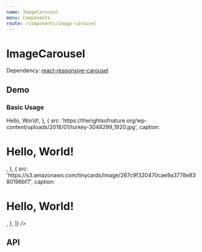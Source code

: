 ```yaml
---
name: ImageCarousel
menu: Components
route: /components/image-carousel
---
```




# ImageCarousel

Dependency: [react-responsive-carousel](https://github.com/leandrowd/react-responsive-carousel)

## Demo

### Basic Usage

<Playground>
  <ImageCarousel
    slides={[
      {
        src:
          'http://www.youandthemat.com/wp-content/uploads/nature-2-26-17.jpg',
        caption: <h1 style={{ color: 'white', margin: 0 }}>Hello, World!</h1>,
      },
      {
        src:
          'https://therightsofnature.org/wp-content/uploads/2018/01/turkey-3048299_1920.jpg',
        caption: <h1 style={{ color: 'white', margin: 0 }}>Hello, World!</h1>,
      },
      {
        src:
          'https://s3.amazonaws.com/tinycards/image/267c9f320470cae9a3778e8380196bf7',
        caption: <h1 style={{ color: 'white', margin: 0 }}>Hello, World!</h1>,
      },
    ]}
  />
</Playground>

## API

<Props of={ImageCarousel} />
